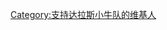 {{Userbox
  |border-c = #0099FF
  |border-s = 1
  |id-c     = #fff
  |id-s     = 12
  |id-fc    = #000
  |info-c   = #0099FF
  |info-s   = 10
  |info-fc  = #FFFFFF
  |id       = <span style="color: #000000;">DAL</span>
  |info     = 这个用户是<span style="color: #000000;">'''[[达拉斯小牛队]]'''</span>的球迷。
}}
[[Category:支持达拉斯小牛队的维基人]]